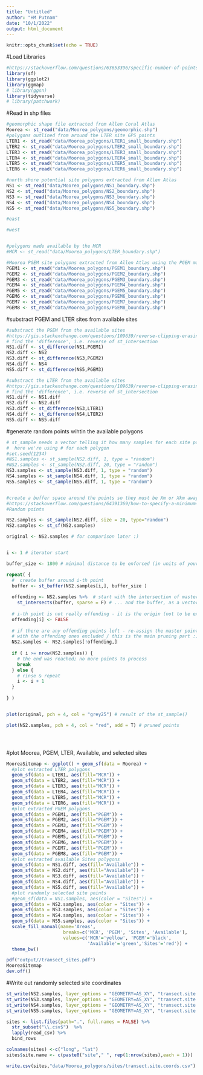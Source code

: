 ```yaml
---
title: "Untitled"
author: "HM Putnam"
date: "10/1/2022"
output: html_document
---
```


```r
knitr::opts_chunk$set(echo = TRUE)
```

#Load Libraries
```r
#https://stackoverflow.com/questions/63653396/specific-number-of-points-within-each-polygon-of-a-shape-in-r
library(sf)
library(ggplot2)
library(ggmap)
# library(ggsn)
library(tidyverse)
# library(patchwork)
```

#Read in shp files
```r

#geomorphic shape file extracted from Allen Coral Atlas
Moorea <- st_read("data/Moorea_polygons/geomorphic.shp")
#polygons outlined from around the LTER site GPS points
LTER1 <- st_read("data/Moorea_polygons/LTER1_small_boundary.shp")
LTER2 <- st_read("data/Moorea_polygons/LTER2_small_boundary.shp")
LTER3 <- st_read("data/Moorea_polygons/LTER3_small_boundary.shp")
LTER4 <- st_read("data/Moorea_polygons/LTER4_small_boundary.shp")
LTER5 <- st_read("data/Moorea_polygons/LTER5_small_boundary.shp")
LTER6 <- st_read("data/Moorea_polygons/LTER6_small_boundary.shp")

#north shore potential site polygons extracted from Allen Atlas
NS1 <- st_read("data/Moorea_polygons/NS1_boundary.shp")
NS2 <- st_read("data/Moorea_polygons/NS2_boundary.shp")
NS3 <- st_read("data/Moorea_polygons/NS3_boundary.shp")
NS4 <- st_read("data/Moorea_polygons/NS4_boundary.shp")
NS5 <- st_read("data/Moorea_polygons/NS5_boundary.shp")

#east

#west


#polygons made available by the MCR
#MCR <- st_read("data/Moorea_polygons/LTER_boundary.shp")

#Moorea PGEM site polygons extracted from Allen Atlas using the PGEM map
PGEM1 <- st_read("data/Moorea_polygons/PGEM1_boundary.shp")
PGEM2 <- st_read("data/Moorea_polygons/PGEM2_boundary.shp")
PGEM3 <- st_read("data/Moorea_polygons/PGEM3_boundary.shp")
PGEM4 <- st_read("data/Moorea_polygons/PGEM4_boundary.shp")
PGEM5 <- st_read("data/Moorea_polygons/PGEM5_boundary.shp")
PGEM6 <- st_read("data/Moorea_polygons/PGEM6_boundary.shp")
PGEM7 <- st_read("data/Moorea_polygons/PGEM7_boundary.shp")
PGEM8 <- st_read("data/Moorea_polygons/PGEM8_boundary.shp")
```

#substract PGEM and LTER sites from available sites
```r
#substract the PGEM from the available sites
#https://gis.stackexchange.com/questions/109639/reverse-clipping-erasing-in-r
# find the 'difference', i.e. reverse of st_intersection
NS1.diff <- st_difference(NS1,PGEM1)
NS2.diff <- NS2
NS3.diff <- st_difference(NS3,PGEM2)
NS4.diff <- NS4
NS5.diff <- st_difference(NS5,PGEM3)

#substract the LTER from the available sites
#https://gis.stackexchange.com/questions/109639/reverse-clipping-erasing-in-r
# find the 'difference', i.e. reverse of st_intersection
NS1.diff <- NS1.diff
NS2.diff <- NS2.diff
NS3.diff <- st_difference(NS3,LTER1)
NS4.diff <- st_difference(NS4,LTER2)
NS5.diff <- NS5.diff

```

#generate random points wihtin the available polygons
```r
# st_sample needs a vector telling it how many samples for each site polygon
#  here we're using # for each polygon
#set.seed(1234)
#NS1.samples <- st_sample(NS2.diff, 1, type = "random")
#NS2.samples <- st_sample(NS2.diff, 20, type = "random")
NS3.samples <- st_sample(NS3.diff, 1, type = "random")
NS4.samples <- st_sample(NS4.diff, 1, type = "random")
NS5.samples <- st_sample(NS5.diff, 1, type = "random")


#create a buffer space around the points so they must be Xm or Xkm away from each other
#https://stackoverflow.com/questions/64391369/how-to-specify-a-minimum-distance-between-points-in-sfst-sample
#Random points

NS2.samples <- st_sample(NS2.diff, size = 20, type="random")
NS2.samples <- st_sf(NS2.samples)

original <- NS2.samples # for comparison later :)


i <- 1 # iterator start

buffer_size <- 1800 # minimal distance to be enforced (in units of your CRS)

repeat( {
  #  create buffer around i-th point
  buffer <- st_buffer(NS2.samples[i,], buffer_size ) 
  
  offending <- NS2.samples %>%  # start with the intersection of master points... 
    st_intersects(buffer, sparse = F) # ... and the buffer, as a vector
  
  # i-th point is not really offending - it is the origin (not to be excluded)
  offending[i] <- FALSE
  
  # if there are any offending points left - re-assign the master points, 
  # with the offending ones excluded / this is the main pruning part :)
  NS2.samples <- NS2.samples[!offending,] 
  
  if ( i >= nrow(NS2.samples)) {
    # the end was reached; no more points to process
    break 
  } else {
    # rinse & repeat
    i <- i + 1 
  }
  
} )


plot(original, pch = 4, col = "grey25") # result of the st_sample()

plot(NS2.samples, pch = 4, col = "red", add = T) # pruned points





```

#plot Moorea, PGEM, LTER, Available, and selected sites
```r
MooreaSitemap <- ggplot() + geom_sf(data = Moorea) +
  #plot extracted LTER polygons
  geom_sf(data = LTER1, aes(fill="MCR")) +
  geom_sf(data = LTER2, aes(fill="MCR")) +
  geom_sf(data = LTER3, aes(fill="MCR")) +
  geom_sf(data = LTER4, aes(fill="MCR")) +
  geom_sf(data = LTER5, aes(fill="MCR")) +
  geom_sf(data = LTER6, aes(fill="MCR")) +
  #plot extracted PGEM polygons
  geom_sf(data = PGEM1, aes(fill="PGEM")) +
  geom_sf(data = PGEM2, aes(fill="PGEM")) +
  geom_sf(data = PGEM3, aes(fill="PGEM")) +
  geom_sf(data = PGEM4, aes(fill="PGEM")) +
  geom_sf(data = PGEM5, aes(fill="PGEM")) +
  geom_sf(data = PGEM6, aes(fill="PGEM")) +
  geom_sf(data = PGEM7, aes(fill="PGEM")) +
  geom_sf(data = PGEM8, aes(fill="PGEM")) +
  #plot extracted available Sites polygons
  geom_sf(data = NS1.diff, aes(fill="Available")) +
  geom_sf(data = NS2.diff, aes(fill="Available")) +
  geom_sf(data = NS3.diff, aes(fill="Available")) +
  geom_sf(data = NS4.diff, aes(fill="Available")) +
  geom_sf(data = NS5.diff, aes(fill="Available")) +
  #plot randomly selected site points
  #geom_sf(data = NS1.samples, aes(color = "Sites")) +
  geom_sf(data = NS2.samples, aes(color = "Sites")) +
  geom_sf(data = NS3.samples, aes(color = "Sites")) +
  geom_sf(data = NS4.samples, aes(color = "Sites")) +
  geom_sf(data = NS5.samples, aes(color = "Sites")) +
  scale_fill_manual(name='Areas',
                     breaks=c('MCR', 'PGEM', 'Sites', 'Available'),
                     values=c('MCR'='yellow', 'PGEM'='black',
                              'Available'='green','Sites'='red')) +
  theme_bw()

pdf("output//transect_sites.pdf")
MooreaSitemap
dev.off()
```
#Write out randomly selected site coordinates
```r

st_write(NS2.samples, layer_options = "GEOMETRY=AS_XY", "transect.site.coords2.csv")
st_write(NS3.samples, layer_options = "GEOMETRY=AS_XY", "transect.site.coords3.csv")
st_write(NS4.samples, layer_options = "GEOMETRY=AS_XY", "transect.site.coords4.csv")
st_write(NS5.samples, layer_options = "GEOMETRY=AS_XY", "transect.site.coords5.csv")

sites <- list.files(path=".", full.names = FALSE) %>%
  str_subset("\\.csv$")  %>%
  lapply(read_csv) %>% 
  bind_rows

colnames(sites) <-c("long", "lat")
sites$site.name <- c(paste0("site"," ", rep(1:nrow(sites),each = 1)))

write.csv(sites,"data/Moorea_polygons/sites/transect.site.coords.csv")


```
